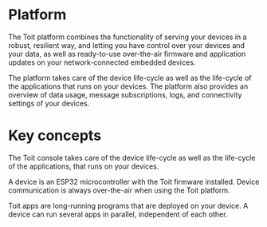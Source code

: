 # Platform

The Toit platform combines the functionality of serving your devices in a robust, resilient way, and letting you have control over your devices and
your data, as well as ready-to-use over-the-air firmware and application updates on your network-connected embedded devices.

The platform takes care of the device life-cycle as well as the life-cycle of the applications that runs on your devices.
The platform also provides an overview of data usage, message subscriptions, logs, and connectivity settings of your devices.

# Key concepts

<Boxes>

<Box title="Console" to="./console">

The Toit console takes care of the device life-cycle as well as the life-cycle of the applications, that runs on your devices.

</Box>

<Box title="Device" to="./devices">

A device is an ESP32 microcontroller with the Toit firmware installed. Device communication is always over-the-air when using the Toit platform.

</Box>

<Box title="Apps" to="./apps">

Toit apps are long-running programs that are deployed on your device. A device can run several apps in parallel, independent of each other.

</Box>

</Boxes>
